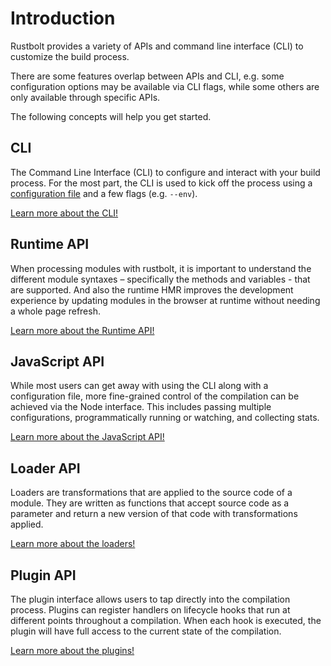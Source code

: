 # Introduction

Rustbolt provides a variety of APIs and command line interface (CLI) to customize the build process.

There are some features overlap between APIs and CLI, e.g. some configuration options may be available via CLI flags, while some others are only available through specific APIs.

The following concepts will help you get started.

## CLI

The Command Line Interface (CLI) to configure and interact with your build process. For the most part, the CLI is used to kick off the process using a [configuration file](/config/index) and a few flags (e.g. `--env`).

[Learn more about the CLI!](/api/cli)

## Runtime API

When processing modules with rustbolt, it is important to understand the different module syntaxes – specifically the methods and variables - that are supported. And also the runtime HMR improves the development experience by updating modules in the browser at runtime without needing a whole page refresh.

[Learn more about the Runtime API!](/api/runtime-api/module-methods)

## JavaScript API

While most users can get away with using the CLI along with a configuration file, more fine-grained control of the compilation can be achieved via the Node interface. This includes passing multiple configurations, programmatically running or watching, and collecting stats.

[Learn more about the JavaScript API!](/api/javascript-api/index)

## Loader API

Loaders are transformations that are applied to the source code of a module. They are written as functions that accept source code as a parameter and return a new version of that code with transformations applied.

[Learn more about the loaders!](/api/loader-api/index)

## Plugin API

The plugin interface allows users to tap directly into the compilation process. Plugins can register handlers on lifecycle hooks that run at different points throughout a compilation. When each hook is executed, the plugin will have full access to the current state of the compilation.

[Learn more about the plugins!](/api/plugin-api/index)
